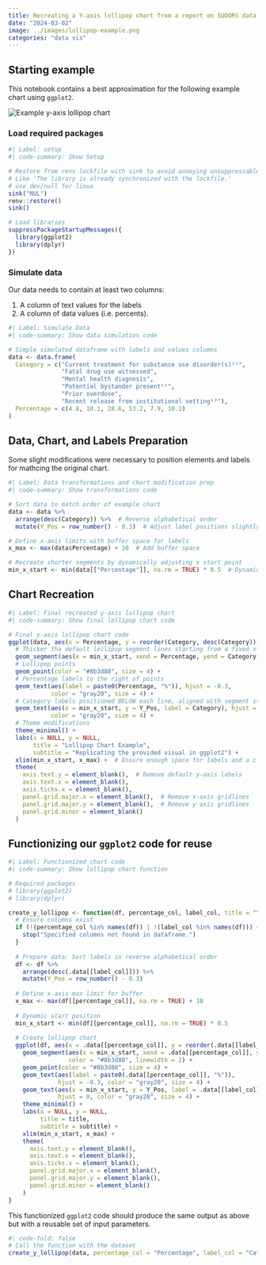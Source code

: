 ```yaml
---
title: Recreating a Y-axis lollipop chart from a report on SUDORS data
date: "2024-03-02"
image: ../images/lollipop-example.png
categories: "data vis"
---
```


## Starting example
This notebook contains a best approximation for the following example chart using `ggplot2`.

<p align="left">
  <img src="../images/Lollipop-example.png" alt="Example y-axis lollipop chart">
</p>


### Load required packages

```r
#| Label: setup
#| code-summary: Show Setup

# Restore from renv lockfile with sink to avoid annoying unsuppressable messages
# Like 'The library is already synchronized with the lockfile.'
# use dev/null for linux
sink("NUL")
renv::restore()
sink()

# Load libraries
suppressPackageStartupMessages({
  library(ggplot2)
  library(dplyr)
})
```

### Simulate data
Our data needs to contain at least two columns:

1. A column of text values for the labels
2. A column of data values (i.e. percents).

```r
#| Label: Simulate Data
#| code-summary: Show data simulation code

# Simple simulated dataframe with labels and values columns
data <- data.frame(
  Category = c("Current treatment for substance use disorder(s)¹¹",
               "Fatal drug use witnessed",
               "Mental health diagnosis",
               "Potential bystander present¹²",
               "Prior overdose",
               "Recent release from institutional setting¹³"),
  Percentage = c(4.8, 10.1, 28.6, 53.2, 7.9, 10.2)
)
```

## Data, Chart, and Labels Preparation
Some slight modifications were necessary to position elements and labels for mathcing the original chart.

```r
#| Label: Data transformations and chart modification prep
#| code-summary: Show transformations code

# Sort data to match order of example chart
data <- data %>%
  arrange(desc(Category)) %>%  # Reverse alphabetical order
  mutate(Y_Pos = row_number() - 0.3)  # Adjust label positions slightly downward

# Define x-axis limits with buffer space for labels
x_max <- max(data$Percentage) + 10  # Add buffer space

# Recreate shorter segments by dynamically adjusting x start point
min_x_start <- min(data[["Percentage"]], na.rm = TRUE) * 0.5  # Dynamic start position
```

## Chart Recreation

```r
#| Label: Final recreated y-axis lollipop chart
#| code-summary: Show final lollipop chart code

# Final y-axis lollipop chart code
ggplot(data, aes(x = Percentage, y = reorder(Category, desc(Category)))) +
  # Thicker tha default lollipop segment lines starting from a fixed x-location
  geom_segment(aes(x = min_x_start, xend = Percentage, yend = Category), color = "#8b3d88", linewidth = 2) +
  # Lollipop points
  geom_point(color = "#8b3d88", size = 4) +
  # Percentage labels to the right of points
  geom_text(aes(label = paste0(Percentage, "%")), hjust = -0.3, 
            color = "gray20", size = 4) +
  # Category labels positioned BELOW each line, aligned with segment start
  geom_text(aes(x = min_x_start, y = Y_Pos, label = Category), hjust = 0, 
            color = "gray20", size = 4) +
  # Theme modifications
  theme_minimal() +
  labs(x = NULL, y = NULL, 
       title = "Lollipop Chart Example",
       subtitle = "Replicating the provided visual in ggplot2") +
  xlim(min_x_start, x_max) +  # Ensure enough space for labels and a clean cutoff
  theme(
    axis.text.y = element_blank(),  # Remove default y-axis labels
    axis.text.x = element_blank(), 
    axis.ticks.x = element_blank(), 
    panel.grid.major.x = element_blank(),  # Remove x-axis gridlines
    panel.grid.major.y = element_blank(),  # Remove y-axis gridlines
    panel.grid.minor = element_blank()
  )
```

## Functionizing our `ggplot2` code for reuse

```r
#| Label: Functionized chart code
#| code-summary: Show lollipop chart function

# Required packages
# library(ggplot2)
# library(dplyr)

create_y_lollipop <- function(df, percentage_col, label_col, title = "Y-axis Lollipop Chart", subtitle = "Generated dynamically from input dataframe") {
  # Ensure columns exist
  if (!(percentage_col %in% names(df)) | !(label_col %in% names(df))) {
    stop("Specified columns not found in dataframe.")
  }
  
  # Prepare data: Sort labels in reverse alphabetical order
  df <- df %>%
    arrange(desc(.data[[label_col]])) %>%
    mutate(Y_Pos = row_number() - 0.3)
  
  # Define x-axis max limit for buffer
  x_max <- max(df[[percentage_col]], na.rm = TRUE) + 10
  
  # Dynamic start position
  min_x_start <- min(df[[percentage_col]], na.rm = TRUE) * 0.5  
  
  # Create lollipop chart
  ggplot(df, aes(x = .data[[percentage_col]], y = reorder(.data[[label_col]], desc(.data[[label_col]])))) +
    geom_segment(aes(x = min_x_start, xend = .data[[percentage_col]], yend = .data[[label_col]]), 
                 color = "#8b3d88", linewidth = 2) +
    geom_point(color = "#8b3d88", size = 4) +
    geom_text(aes(label = paste0(.data[[percentage_col]], "%")), 
              hjust = -0.3, color = "gray20", size = 4) +
    geom_text(aes(x = min_x_start, y = Y_Pos, label = .data[[label_col]]), 
              hjust = 0, color = "gray20", size = 4) +
    theme_minimal() +
    labs(x = NULL, y = NULL, 
         title = title,
         subtitle = subtitle) +
    xlim(min_x_start, x_max) +
    theme(
      axis.text.y = element_blank(),
      axis.text.x = element_blank(),
      axis.ticks.x = element_blank(),
      panel.grid.major.x = element_blank(),
      panel.grid.major.y = element_blank(),
      panel.grid.minor = element_blank()
    )
}
```

This functionized `ggplot2` code should produce the same output as above but with a reusable set of input parameters.

```r
#| code-fold: false
# Call the function with the dataset
create_y_lollipop(data, percentage_col = "Percentage", label_col = "Category")
```

